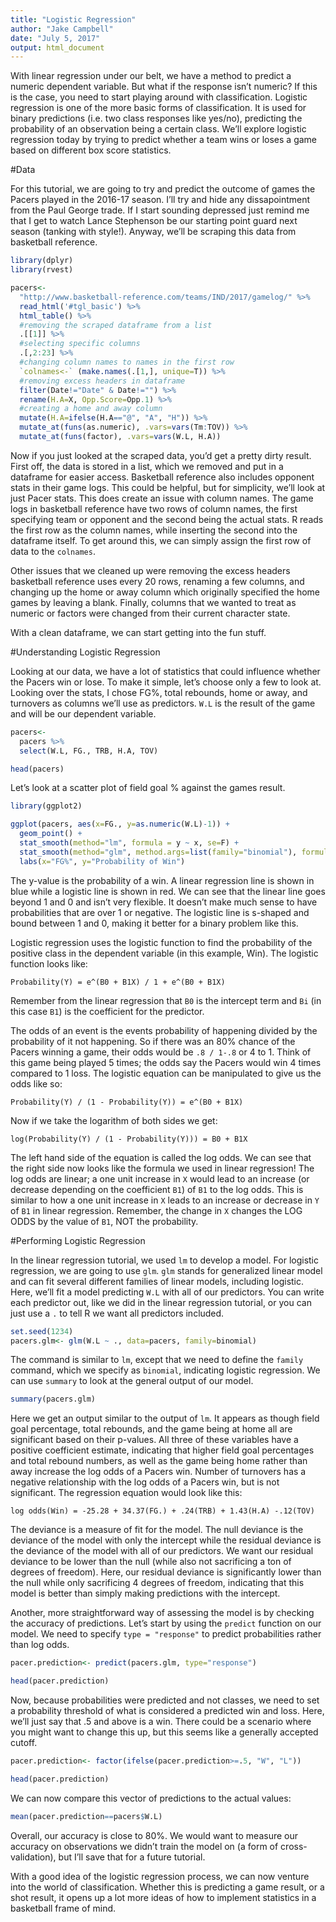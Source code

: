 ---
title: "Logistic Regression"
author: "Jake Campbell"
date: "July 5, 2017"
output: html_document
---

With linear regression under our belt, we have a method to predict a numeric dependent variable. But what if the response isn't numeric? If this is the case, you need to start playing around with classification. Logistic regression is one of the more basic forms of classification. It is used for binary predictions (i.e. two class responses like yes/no), predicting the probability of an observation being a certain class. We'll explore logistic regression today by trying to predict whether a team wins or loses a game based on different box score statistics.

#Data

For this tutorial, we are going to try and predict the outcome of games the Pacers played in the 2016-17 season. I'll try and hide any dissapointment from the Paul George trade. If I start sounding depressed just remind me that I get to watch Lance Stephenson be our starting point guard next season (tanking with style!). Anyway, we'll be scraping this data from basketball reference. 

```{r, warning=F, message=F}
library(dplyr)
library(rvest)

pacers<-
  "http://www.basketball-reference.com/teams/IND/2017/gamelog/" %>%
  read_html('#tgl_basic') %>%
  html_table() %>%
  #removing the scraped dataframe from a list
  .[[1]] %>%
  #selecting specific columns
  .[,2:23] %>%
  #changing column names to names in the first row
  `colnames<-` (make.names(.[1,], unique=T)) %>%
  #removing excess headers in dataframe
  filter(Date!="Date" & Date!="") %>%
  rename(H.A=X, Opp.Score=Opp.1) %>%
  #creating a home and away column
  mutate(H.A=ifelse(H.A=="@", "A", "H")) %>%
  mutate_at(funs(as.numeric), .vars=vars(Tm:TOV)) %>%
  mutate_at(funs(factor), .vars=vars(W.L, H.A))

```

Now if you just looked at the scraped data, you'd get a pretty dirty result. First off, the data is stored in a list, which we removed and put in a dataframe for easier access. Basketball reference also includes opponent stats in their game logs. This could be helpful, but for simplicity, we'll look at just Pacer stats. This does create an issue with column names. The game logs in basketball reference have two rows of column names, the first specifying team or opponent and the second being the actual stats. R reads the first row as the column names, while inserting the second into the dataframe itself. To get around this, we can simply assign the first row of data to the `colnames`. 

Other issues that we cleaned up were removing the excess headers basketball reference uses every 20 rows, renaming a few columns, and changing up the home or away column which originally specified the home games by leaving a blank. Finally, columns that we wanted to treat as numeric or factors were changed from their current character state.

With a clean dataframe, we can start getting into the fun stuff.

#Understanding Logistic Regression

Looking at our data, we have a lot of statistics that could influence whether the Pacers win or lose. To make it simple, let's choose only a few to look at. Looking over the stats, I chose FG%, total rebounds, home or away, and turnovers as columns we'll use as predictors. `W.L` is the result of the game and will be our dependent variable.

```{r}
pacers<- 
  pacers %>%
  select(W.L, FG., TRB, H.A, TOV)

head(pacers)
```

Let's look at a scatter plot of field goal % against the games result.

```{r, echo=F, warning=F}
library(ggplot2)

ggplot(pacers, aes(x=FG., y=as.numeric(W.L)-1)) +
  geom_point() +
  stat_smooth(method="lm", formula = y ~ x, se=F) +
  stat_smooth(method="glm", method.args=list(family="binomial"), formula = y ~ x, se=F, col="red") +
  labs(x="FG%", y="Probability of Win")
```

The y-value is the probability of a win. A linear regression line is shown in blue while a logistic line is shown in red. We can see that the linear line goes beyond 1 and 0 and isn't very flexible. It doesn't make much sense to have probabilities that are over 1 or negative. The logistic line is s-shaped and bound between 1 and 0, making it better for a binary problem like this.

Logistic regression uses the logistic function to find the probability of the positive class in the dependent variable (in this example, Win). The logistic function looks like: 

`Probability(Y) = e^(B0 + B1X) / 1 + e^(B0 + B1X)`

Remember from the linear regression that `B0` is the intercept term and `Bi` (in this case `B1`) is the coefficient for the predictor.

The odds of an event is the events probability of happening divided by the probability of it not happening. So if there was an 80% chance of the Pacers winning a game, their odds would be `.8 / 1-.8` or 4 to 1. Think of this game being played 5 times; the odds say the Pacers would win 4 times compared to 1 loss. The logistic equation can be manipulated to give us the odds like so:

`Probability(Y) / (1 - Probability(Y)) = e^(B0 + B1X)`

Now if we take the logarithm of both sides we get:

`log(Probability(Y) / (1 - Probability(Y))) = B0 + B1X`

The left hand side of the equation is called the log odds. We can see that the right side now looks like the formula we used in linear regression! The log odds are linear; a one unit increase in `X` would lead to an increase (or decrease depending on the coefficient `B1`) of `B1` to the log odds. This is similar to how a one unit increase in `X` leads to an increase or decrease in `Y` of `B1` in linear regression. Remember, the change in `X` changes the LOG ODDS by the value of `B1`, NOT the probability.

#Performing Logistic Regression

In the linear regression tutorial, we used `lm` to develop a model. For logistic regression, we are going to use `glm`. `glm` stands for generalized linear model and can fit several different families of linear models, including logistic. Here, we'll fit a model predicting `W.L` with all of our predictors. You can write each predictor out, like we did in the linear regression tutorial, or you can just use a `.` to tell R we want all predictors included.

```{r}
set.seed(1234)
pacers.glm<- glm(W.L ~ ., data=pacers, family=binomial)
```

The command is similar to `lm`, except that we need to define the `family` command, which we specify as `binomial`, indicating logistic regression. We can use `summary` to look at the general output of our model.

```{r}
summary(pacers.glm)
```

Here we get an output similar to the output of `lm`. It appears as though field goal percentage, total rebounds, and the game being at home all are significant based on their p-values. All three of these variables have a positive coefficient estimate, indicating that higher field goal percentages and total rebound numbers, as well as the game being home rather than away increase the log odds of a Pacers win. Number of turnovers has a negative relationship with the log odds of a Pacers win, but is not significant. The regression equation would look like this:

`log odds(Win) = -25.28 + 34.37(FG.) + .24(TRB) + 1.43(H.A) -.12(TOV)`

The deviance is a measure of fit for the model. The null deviance is the deviance of the model with only the intercept while the residual deviance is the deviance of the model with all of our predictors. We want our residual deviance to be lower than the null (while also not sacrificing a ton of degrees of freedom). Here, our residual deviance is significantly lower than the null while only sacrificing 4 degrees of freedom, indicating that this model is better than simply making predictions with the intercept.

Another, more straightforward way of assessing the model is by checking the accuracy of predictions. Let's start by using the `predict` function on our model. We need to specify `type = "response"` to predict probabilities rather than log odds.

```{r}
pacer.prediction<- predict(pacers.glm, type="response")

head(pacer.prediction)
```

Now, because probabilities were predicted and not classes, we need to set a probability threshold of what is considered a predicted win and loss. Here, we'll just say that .5 and above is a win. There could be a scenario where you might want to change this up, but this seems like a generally accepted cutoff.

```{r}
pacer.prediction<- factor(ifelse(pacer.prediction>=.5, "W", "L"))

head(pacer.prediction)
```

We can now compare this vector of predictions to the actual values:

```{r}
mean(pacer.prediction==pacers$W.L)
```

Overall, our accuracy is close to 80%. We would want to measure our accuracy on observations we didn't train the model on (a form of cross-validation), but I'll save that for a future tutorial.

With a good idea of the logistic regression process, we can now venture into the world of classification. Whether this is predicting a game result, or a shot result, it opens up a lot more ideas of how to implement statistics in a basketball frame of mind.